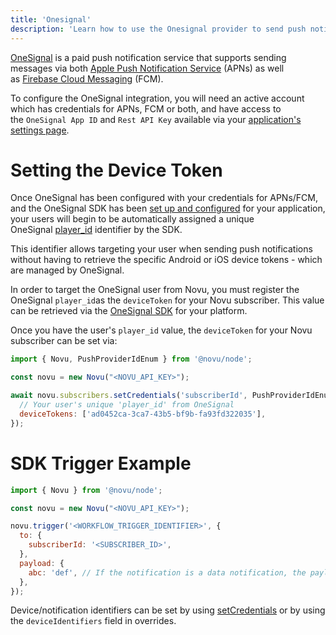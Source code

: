 ```yaml
---
title: 'Onesignal'
description: 'Learn how to use the Onesignal provider to send push notifications using Novu'
---
```


[OneSignal](https://onesignal.com/) is a paid push notification service that supports sending messages via both [Apple Push Notification Service](https://developer.apple.com/documentation/usernotifications/setting_up_a_remote_notification_server) (APNs) as well as [Firebase Cloud Messaging](https://firebase.google.com/docs/cloud-messaging) (FCM).

To configure the OneSignal integration, you will need an active account which has credentials for APNs, FCM or both, and have access to the `OneSignal App ID` and `Rest API Key` available via your [application's settings page](https://documentation.onesignal.com/docs/keys-and-ids).

# Setting the Device Token

Once OneSignal has been configured with your credentials for APNs/FCM, and the OneSignal SDK has been [set up and configured](https://documentation.onesignal.com/docs/onboarding-with-onesignal#step-1-setup-onesignal-sdk) for your application, your users will begin to be automatically assigned a unique OneSignal [player_id](https://documentation.onesignal.com/docs/users#player-id) identifier by the SDK.

This identifier allows targeting your user when sending push notifications without having to retrieve the specific Android or iOS device tokens - which are managed by OneSignal.

In order to target the OneSignal user from Novu, you must register the OneSignal `player_id`as the `deviceToken` for your Novu subscriber. This value can be retrieved via the [OneSignal SDK](https://documentation.onesignal.com/docs/users-and-devices#finding-users) for your platform.

Once you have the user's `player_id` value, the `deviceToken` for your Novu subscriber can be set via:

```jsx
import { Novu, PushProviderIdEnum } from '@novu/node';

const novu = new Novu("<NOVU_API_KEY>");

await novu.subscribers.setCredentials('subscriberId', PushProviderIdEnum.OneSignal, {
  // Your user's unique 'player_id' from OneSignal
  deviceTokens: ['ad0452ca-3ca7-43b5-bf9b-fa93fd322035'],
});

```

# SDK Trigger Example

```jsx
import { Novu } from '@novu/node';

const novu = new Novu("<NOVU_API_KEY>");

novu.trigger('<WORKFLOW_TRIGGER_IDENTIFIER>', {
  to: {
    subscriberId: '<SUBSCRIBER_ID>',
  },
  payload: {
    abc: 'def', // If the notification is a data notification, the payload will be sent as the data
  },
});

```

Device/notification identifiers can be set by using [setCredentials](https://docs.novu.co/channels/email/resend/#set-device-token) or by using the `deviceIdentifiers` field in overrides.